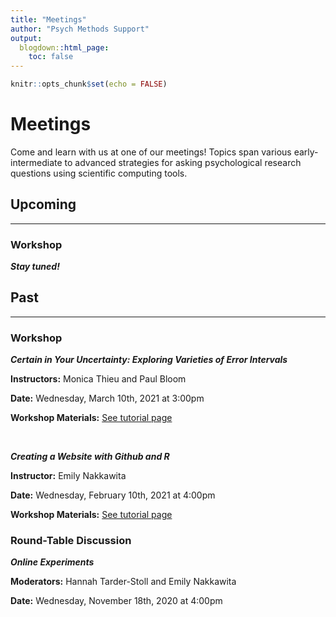 ```yaml
---
title: "Meetings"
author: "Psych Methods Support"
output:
  blogdown::html_page:
    toc: false
---
```


```r
knitr::opts_chunk$set(echo = FALSE)
```

# Meetings

Come and learn with us at one of our meetings! Topics span various early-intermediate to advanced strategies for asking psychological research questions using scientific computing tools.

## Upcoming

---

### Workshop
_**Stay tuned!**_


## Past

---

### Workshop

_**Certain in Your Uncertainty: Exploring Varieties of Error Intervals**_

**Instructors:** Monica Thieu and Paul Bloom

**Date:** Wednesday, March 10th, 2021 at 3:00pm

**Workshop Materials:** <a href="/tutorials/r-extra/error-intervals/">See tutorial page</a></p>

<br/>


_**Creating a Website with Github and R**_

**Instructor:** Emily Nakkawita

**Date:** Wednesday, February 10th, 2021 at 4:00pm

**Workshop Materials:** <a href="/tutorials/r-extra/website-github-r/">See tutorial page</a></p>



### Round-Table Discussion

_**Online Experiments**_

**Moderators:** Hannah Tarder-Stoll and Emily Nakkawita

**Date:** Wednesday, November 18th, 2020 at 4:00pm
